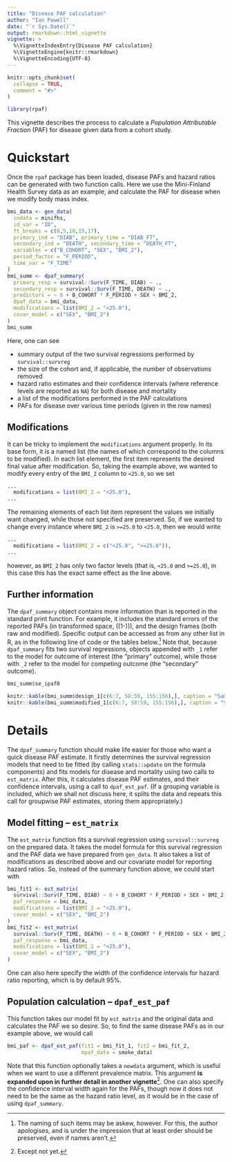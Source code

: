 ```yaml
---
title: "Disease PAF calculation"
author: "Ian Powell"
date: "`r Sys.Date()`"
output: rmarkdown::html_vignette
vignette: >
  %\VignetteIndexEntry{Disease PAF calculation}
  %\VignetteEngine{knitr::rmarkdown}
  %\VignetteEncoding{UTF-8}
---
```


```r
knitr::opts_chunk$set(
  collapse = TRUE,
  comment = "#>"
)

library(rpaf)
```

This vignette describes the process to calculate a *Population Attributable Fraction* (PAF) for disease given data from a cohort study.

# Quickstart

Once the `rpaf` package has been loaded, disease PAFs and hazard ratios can be generated with two function calls. Here we use the Mini-Finland Health Survey data as an example, and calculate the PAF for disease when we modify body mass index.

```r
bmi_data <- gen_data(
  indata = minifhs,
  id_var = "ID",
  ft_breaks = c(0,5,10,15,17),
  primary_ind = "DIAB", primary_time = "DIAB_FT",
  secondary_ind = "DEATH", secondary_time = "DEATH_FT",
  variables = c("B_COHORT", "SEX", "BMI_2"),
  period_factor = "F_PERIOD",
  time_var = "F_TIME"
)
bmi_summ <- dpaf_summary(
  primary_resp = survival::Surv(F_TIME, DIAB) ~ .,
  secondary_resp = survival::Surv(F_TIME, DEATH) ~ .,
  predictors = ~ 0 + B_COHORT * F_PERIOD + SEX + BMI_2, 
  dpaf_data = bmi_data,
  modifications = list(BMI_2 = "<25.0"),
  covar_model = c("SEX", "BMI_2")
)
bmi_summ
```

Here, one can see

 - summary output of the two survival regressions performed by `survival::survreg`
 - the size of the cohort and, if applicable, the number of observations removed
 - hazard ratio estimates and their confidence intervals (where reference levels are reported as `NA`) for both disease and mortality
 - a list of the modifications performed in the PAF calculations
 - PAFs for disease over various time periods (given in the row names)

## Modifications

It can be tricky to implement the `modifications` argument properly. In its base form, it is a named list (the names of which correspond to the columns to be modified). In each list element, the first item represents the desired final value after modification. So, taking the example above, we wanted to modify every entry of the `BMI_2` column to `<25.0`, so we set
```r
...
  modifications = list(BMI_2 = "<25.0"),
...
```

The remaining elements of each list item represent the values we initially want changed, while those not specified are preserved. So, if we wanted to change every instance where `BMI_2` is `>=25.0` to `<25.0`, then we would write
```r
...
  modifications = list(BMI_2 = c("<25.0", ">=25.0")),
...
```
however, as `BMI_2` has only two factor levels (that is, `<25.0` and `>=25.0`), in this case this has the exact same effect as the line above.

## Further information
The `dpaf_summary` object contains more information than is reported in the standard print function. For example, it includes the standard errors of the reported PAFs (in transformed space, \(\log(1-\text{PAF})\)), and the design frames (both raw and modified). Specific output can be accessed as from any other list in R, as in the following line of code or the tables below.[^1] Note that, because `dpaf_summary` fits two survival regressions, objects appended with `_1` refer to the model for outcome of interest (the "primary" outcome), while those with `_2` refer to the model for competing outcome (the "secondary" outcome).

```r
bmi_summ$se_ipaf0
```

```r
knitr::kable(bmi_summ$design_1[c(6:7, 58:59, 155:156),], caption = "Sample rows from `bmi_summ$design_1`")
knitr::kable(bmi_summ$modified_1[c(6:7, 58:59, 155:156),], caption = "Sample rows from `bmi_summ$modified_1`")
```

# Details

The `dpaf_summary` function should make life easier for those who want a quick disease PAF estimate. It firstly determines the survival regression models that need to be fitted (by calling `stats::update` on the formula components) and fits models for disease and mortality using two calls to `est_matrix`. After this, it calculates disease PAF estimates, and their confidence intervals, using a call to `dpaf_est_paf`. (If a grouping variable is included, which we shall not discuss here, it splits the data and repeats this call for groupwise PAF estimates, storing them appropriately.)

## Model fitting -- `est_matrix`

The `est_matrix` function fits a survival regression using `survival::survreg` on the prepared data. It takes the model formula for this survival regression and the PAF data we have prepared from `gen_data`. It also takes a list of modifications as described above and our covariate model for reporting hazard ratios. So, instead of the summary function above, we could start with

```r
bmi_fit1 <- est_matrix(
  survival::Surv(F_TIME, DIAB) ~ 0 + B_COHORT * F_PERIOD + SEX + BMI_2, 
  paf_response = bmi_data,
  modifications = list(BMI_2 = "<25.0"),
  covar_model = c("SEX", "BMI_2")
)
bmi_fit2 <- est_matrix(
  survival::Surv(F_TIME, DEATH) ~ 0 + B_COHORT * F_PERIOD + SEX + BMI_2, 
  paf_response = bmi_data,
  modifications = list(BMI_2 = "<25.0"),
  covar_model = c("SEX", "BMI_2")
)
```
One can also here specify the width of the confidence intervals for hazard ratio reporting, which is by default 95%.

## Population calculation -- `dpaf_est_paf`

This function takes our model fit by `est_matrix` and the original data and calculates the PAF we so desire. So, to find the same disease PAFs as in our example above, we would call

```r
bmi_paf <- dpaf_est_paf(fit1 = bmi_fit_1, fit2 = bmi_fit_2,
                        mpaf_data = smoke_data)
```

Note that this function optionally takes a `newdata` argument, which is useful when we want to use a different prevalence matrix. This argument **is expanded upon in further detail in another vignette**^[Except not yet.]. One can also specify the confidence interval width again for the PAFs, though now it does not need to be the same as the hazard ratio level, as it would be in the case of using `dpaf_summary`.

[^1]: The naming of such items may be askew, however. For this, the author apologises, and is under the impression that at least order should be preserved, even if names aren't.
